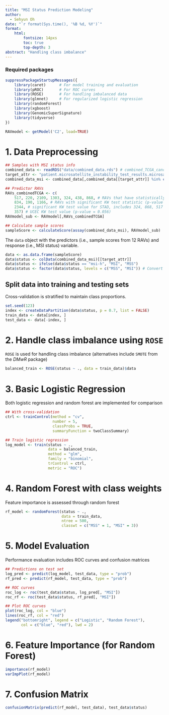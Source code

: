 ```yaml
---
title: "MSI Status Prediction Modeling"
author:
  - Sehyun Oh
date: "`r format(Sys.time(), '%B %d, %Y')`"
format:
    html:
        fontsize: 14pxs
        toc: true
        top-depth: 3
abstract: "Handling class imbalance"
---
```


### Required packages
```r
suppressPackageStartupMessages({
    library(caret)      # For model training and evaluation
    library(pROC)       # For ROC curves
    library(ROSE)       # For handling imbalanced data
    library(glmnet)     # For regularized logistic regression
    library(randomForest)
    library(xgboost)
    library(GenomicSuperSignature)
    library(tidyverse)
})
```

```r
RAVmodel <- getModel('C2', load=TRUE)
```

# 1. Data Preprocessing

```r
## Samples with MSI status info
combined_data <- readRDS("data/combined_data.rds") # combined_TCGA_cancer
target_attr <- "patient.microsatellite_instability_test_results.microsatellite_instability_test_result.mononucleotide_and_dinucleotide_marker_panel_analysis_status"
combined_data_msi <- combined_data[,combined_data[[target_attr]] %in% c("msi-h", "mss")]

## Predictor RAVs
RAVs_combinedTCGA <- c(
    517, 220, 2109, 1303, 324, 438, 868, # RAVs that have statistically significant pairwise wilcoxon p-values of mss vs msi-h
    834, 190, 1166, # RAVs with significant KW test statistic (p-value < 0.05) for COAD
    2344, # significant KW test value for STAD, includes 324, 868, 517 above
    357) # UCEC KW test value (p-value = 0.056)
RAVmodel_sub <- RAVmodel[,RAVs_combinedTCGA]

## Calculate sample scores
sampleScore <- calculateScore(assay(combined_data_msi), RAVmodel_sub)
```

The `data` object with the predictors (i.e., sample scores from 12 RAVs) and 
response (i.e., MSI status) variable.

```r
data <- as.data.frame(sampleScore)
data$status <- colData(combined_data_msi)[[target_attr]]
data$status <- ifelse(data$status == "msi-h", "MSI", "MSS")
data$status <- factor(data$status, levels = c("MSS", "MSI")) # Convert outcome to factor
```

## Split data into training and testing sets
Cross-validation is stratified to maintain class proportions. 

```r
set.seed(123)
index <- createDataPartition(data$status, p = 0.7, list = FALSE)
train_data <- data[index, ]
test_data <- data[-index, ]
```


# 2. Handle class imbalance using `ROSE`
`ROSE` is used for handling class imbalance (alternatives include `SMOTE` from the *DMwR* package)

```r
balanced_train <- ROSE(status ~ ., data = train_data)$data
```


# 3. Basic Logistic Regression
Both logistic regression and random forest are implemented for comparison

```r
## With cross-validation
ctrl <- trainControl(method = "cv", 
                     number = 5,
                     classProbs = TRUE,
                     summaryFunction = twoClassSummary)

## Train logistic regression
log_model <- train(status ~ .,
                   data = balanced_train,
                   method = "glm",
                   family = "binomial",
                   trControl = ctrl,
                   metric = "ROC")
```


# 4. Random Forest with class weights
Feature importance is assessed through random forest

```r
rf_model <- randomForest(status ~ .,
                         data = train_data,
                         ntree = 500,
                         classwt = c("MSS" = 1, "MSI" = 3))
```


# 5. Model Evaluation
Performance evaluation includes ROC curves and confusion matrices

```r
## Predictions on test set
log_pred <- predict(log_model, test_data, type = "prob")
rf_pred <- predict(rf_model, test_data, type = "prob")

## ROC curves
roc_log <- roc(test_data$status, log_pred[, "MSI"])
roc_rf <- roc(test_data$status, rf_pred[, "MSI"])

## Plot ROC curves
plot(roc_log, col = "blue")
lines(roc_rf, col = "red")
legend("bottomright", legend = c("Logistic", "Random Forest"),
       col = c("blue", "red"), lwd = 2)
```


# 6. Feature Importance (for Random Forest)
```r
importance(rf_model)
varImpPlot(rf_model)
```


# 7. Confusion Matrix
```r
confusionMatrix(predict(rf_model, test_data), test_data$status)
```

